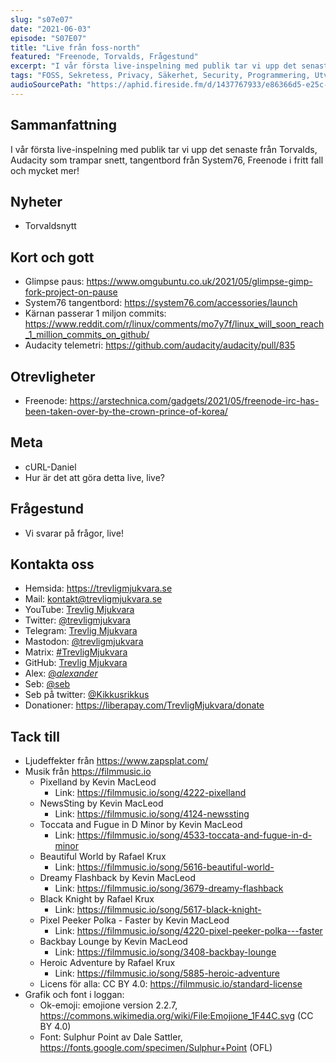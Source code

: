 ```yaml
---
slug: "s07e07"
date: "2021-06-03"
episode: "S07E07"
title: "Live från foss-north"
featured: "Freenode, Torvalds, Frågestund"
excerpt: "I vår första live-inspelning med publik tar vi upp det senaste från Torvalds, Audacity som trampar snett, tangentbordfrån System76, Freenode i fritt fall och mycket mer!"
tags: "FOSS, Sekretess, Privacy, Säkerhet, Security, Programmering, Utveckling, Mjukvara, Technology, Linux, Open Source, foss-north, torvalds, audacity, glimpse, audacity, system76, launch, freenode"
audioSourcePath: "https://aphid.fireside.fm/d/1437767933/e86366d5-e25c-4aab-9a13-33b7144ac160/6ff58246-31b3-451b-9c41-50307c436b5a.mp3"
---
```


## Sammanfattning
I vår första live-inspelning med publik tar vi upp det senaste från Torvalds, Audacity som trampar snett, tangentbord från System76, Freenode i fritt fall och mycket mer!

## Nyheter

- Torvaldsnytt

## Kort och gott

- Glimpse paus: https://www.omgubuntu.co.uk/2021/05/glimpse-gimp-fork-project-on-pause
- System76 tangentbord: https://system76.com/accessories/launch
- Kärnan passerar 1 miljon commits: https://www.reddit.com/r/linux/comments/mo7y7f/linux_will_soon_reach_1_million_commits_on_github/
- Audacity telemetri: https://github.com/audacity/audacity/pull/835

## Otrevligheter

- Freenode: https://arstechnica.com/gadgets/2021/05/freenode-irc-has-been-taken-over-by-the-crown-prince-of-korea/

## Meta

- cURL-Daniel
- Hur är det att göra detta live, live?

## Frågestund

- Vi svarar på frågor, live!

## Kontakta oss

- Hemsida: https://trevligmjukvara.se
- Mail: kontakt@trevligmjukvara.se
- YouTube: [Trevlig Mjukvara](https://www.youtube.com/channel/UCRVmpkj-XM6UhUCjGiL3hhQ)
- Twitter: [@trevligmjukvara](https://twitter.com/trevligmjukvara)
- Telegram: [Trevlig Mjukvara](https://t.me/trevligmjukvara)
- Mastodon: [@trevligmjukvara](https://mastodon.linuxkompis.se/@trevligmjukvara)
- Matrix: [#TrevligMjukvara](https://matrix.to/#/%23TrevligMjukvara:matrix.org)
- GitHub: [Trevlig Mjukvara](https://github.com/trevligmjukvara)
- Alex: [@_alexander_](https://mastodon.online/@_alexander_)
- Seb: [@seb](https://social.gelotte.dev/@seb)
- Seb på twitter: [@Kikkusrikkus](https://twitter.com/Kikkusrikkus)
- Donationer: https://liberapay.com/TrevligMjukvara/donate

## Tack till

- Ljudeffekter från https://www.zapsplat.com/
- Musik från https://filmmusic.io
  - Pixelland by Kevin MacLeod
    - Link: https://filmmusic.io/song/4222-pixelland
  - NewsSting by Kevin MacLeod
    - Link: https://filmmusic.io/song/4124-newssting
  - Toccata and Fugue in D Minor by Kevin MacLeod
    - Link: https://filmmusic.io/song/4533-toccata-and-fugue-in-d-minor
  - Beautiful World by Rafael Krux
    - Link: https://filmmusic.io/song/5616-beautiful-world-
  - Dreamy Flashback by Kevin MacLeod
    - Link: https://filmmusic.io/song/3679-dreamy-flashback
  - Black Knight by Rafael Krux
    - Link: https://filmmusic.io/song/5617-black-knight-
  - Pixel Peeker Polka - Faster by Kevin MacLeod
    - Link: https://filmmusic.io/song/4220-pixel-peeker-polka---faster
  - Backbay Lounge by Kevin MacLeod
    - Link: https://filmmusic.io/song/3408-backbay-lounge
  - Heroic Adventure by Rafael Krux
    - Link: https://filmmusic.io/song/5885-heroic-adventure
  - Licens för alla: CC BY 4.0: https://filmmusic.io/standard-license
- Grafik och font i loggan:
  - Ok-emoji: emojione version 2.2.7, https://commons.wikimedia.org/wiki/File:Emojione_1F44C.svg (CC BY 4.0)
  - Font: Sulphur Point av Dale Sattler, https://fonts.google.com/specimen/Sulphur+Point (OFL)
